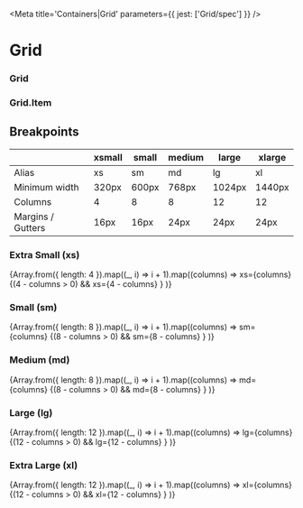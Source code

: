 

<Meta title='Containers|Grid' parameters={{ jest: ['Grid/spec'] }} />

# Grid

<Preview>
  <Story name='Default'>
    <Grid>
      <Grid.Item>
        <Tile elevation={1} />
      </Grid.Item>
      <Grid.Item>
        <Tile elevation={1} />
      </Grid.Item>
      <Grid.Item>
        <Tile elevation={1} />
      </Grid.Item>
    </Grid>
  </Story>
</Preview>

### Grid

<Props of={Grid} />

### Grid.Item

<Props of={Grid.Item} />

## Breakpoints

|                   | xsmall | small | medium | large  | xlarge |
|-------------------|--------|-------|--------|--------|--------|
| Alias             | xs     | sm    | md     | lg     | xl     |
| Minimum width     | 320px  | 600px | 768px  | 1024px | 1440px |
| Columns           | 4      | 8     | 8      | 12     | 12     |
| Margins / Gutters | 16px   | 16px  | 24px   | 24px   | 24px   |

### Extra Small (xs)

<Story name='xs breakpoint'>
  <Grid>
    {Array.from({ length: 4 }).map((_, i) => i + 1).map((columns) =>
      <React.Fragment key={columns}>
        <Grid.Item xs={columns}>
          <Tile elevation={1} style={{ padding: 16 }}>xs={columns}</Tile>
        </Grid.Item>
        {(4 - columns > 0) &&
        <Grid.Item xs={4 - columns}>
          <Tile elevation={1} style={{ padding: 16 }}>xs={4 - columns}</Tile>
        </Grid.Item>}
      </React.Fragment>
    )}
  </Grid>
</Story>

### Small (sm)

<Story name='sm breakpoint'>
  <Grid>
    {Array.from({ length: 8 }).map((_, i) => i + 1).map((columns) =>
      <React.Fragment key={columns}>
        <Grid.Item sm={columns}>
          <Tile elevation={1} style={{ padding: 16 }}>sm={columns}</Tile>
        </Grid.Item>
        {(8 - columns > 0) &&
        <Grid.Item sm={8 - columns}>
          <Tile elevation={1} style={{ padding: 16 }}>sm={8 - columns}</Tile>
        </Grid.Item>}
      </React.Fragment>
    )}
  </Grid>
</Story>

### Medium (md)

<Story name='md breakpoint'>
  <Grid>
    {Array.from({ length: 8 }).map((_, i) => i + 1).map((columns) =>
      <React.Fragment key={columns}>
        <Grid.Item md={columns}>
          <Tile elevation={1} style={{ padding: 16 }}>md={columns}</Tile>
        </Grid.Item>
        {(8 - columns > 0) &&
        <Grid.Item md={8 - columns}>
          <Tile elevation={1} style={{ padding: 16 }}>md={8 - columns}</Tile>
        </Grid.Item>}
      </React.Fragment>
    )}
  </Grid>
</Story>

### Large (lg)

<Story name='lg breakpoint'>
  <Grid>
    {Array.from({ length: 12 }).map((_, i) => i + 1).map((columns) =>
      <React.Fragment key={columns}>
        <Grid.Item lg={columns}>
          <Tile elevation={1} style={{ padding: 16 }}>lg={columns}</Tile>
        </Grid.Item>
        {(12 - columns > 0) &&
        <Grid.Item lg={12 - columns}>
          <Tile elevation={1} style={{ padding: 16 }}>lg={12 - columns}</Tile>
        </Grid.Item>}
      </React.Fragment>
    )}
  </Grid>
</Story>

### Extra Large (xl)

<Story name='xl breakpoint'>
  <Grid>
    {Array.from({ length: 12 }).map((_, i) => i + 1).map((columns) =>
      <React.Fragment key={columns}>
        <Grid.Item xl={columns}>
          <Tile elevation={1} style={{ padding: 16 }}>xl={columns}</Tile>
        </Grid.Item>
        {(12 - columns > 0) &&
        <Grid.Item xl={12 - columns}>
          <Tile elevation={1} style={{ padding: 16 }}>xl={12 - columns}</Tile>
        </Grid.Item>}
      </React.Fragment>
    )}
  </Grid>
</Story>

